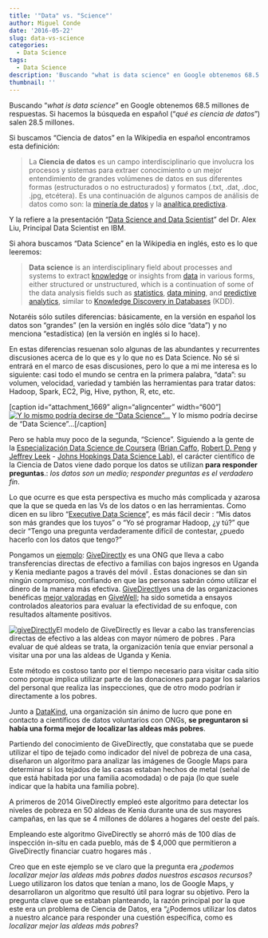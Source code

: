 ```yaml
---
title: '"Data" vs. "Science"'
author: Miguel Conde
date: '2016-05-22'
slug: data-vs-science
categories:
  - Data Science
tags:
  - Data Science
description: 'Buscando "what is data science" en Google obtenemos 68.5 millones de respuestas. Si hacemos la búsqueda en español ("qué es ciencia de datos") salen 28.5 millones.'
thumbnail: ''
---
```


Buscando "*what is data science*" en Google obtenemos 68.5 millones de respuestas. Si hacemos la búsqueda en español ("*qué es ciencia de datos*") salen 28.5 millones.

Si buscamos "Ciencia de datos" en la Wikipedia en español encontramos esta definición:

> La **Ciencia de datos** es un campo interdisciplinario que involucra los procesos y sistemas para extraer conocimiento o un mejor entendimiento de grandes volúmenes de datos en sus diferentes formas (estructurados o no estructurados) y formatos (.txt, .dat, .doc, .jpg, etcétera). Es una continuación de algunos campos de análisis de datos como son: la [minería de datos](https://es.wikipedia.org/wiki/Miner%C3%ADa_de_datos "Minería de datos") y la [analítica predictiva](https://es.wikipedia.org/wiki/An%C3%A1lisis_predictivo "Análisis predictivo").

Y la refiere a la presentación "[Data Science and Data Scientist](http://www.researchmethods.org/DataScienceDataScientists.pdf)" del Dr. Alex Liu, Principal Data Scientist en IBM.

Si ahora buscamos "Data Science" en la Wikipedia en inglés, esto es lo que leeremos:

> **Data science** is an interdisciplinary field about processes and systems to extract [knowledge](https://en.wikipedia.org/wiki/Knowledge "Knowledge") or insights from [data](https://en.wikipedia.org/wiki/Data "Data") in various forms, either structured or unstructured, which is a continuation of some of the data analysis fields such as [statistics](https://en.wikipedia.org/wiki/Statistics "Statistics"), [data mining](https://en.wikipedia.org/wiki/Data_mining "Data mining"), and [predictive analytics](https://en.wikipedia.org/wiki/Predictive_analytics "Predictive analytics"), similar to [Knowledge Discovery in Databases](https://en.wikipedia.org/wiki/Knowledge_Discovery_in_Databases "Knowledge Discovery in Databases") (KDD).

Notaréis sólo sutiles diferencias: básicamente, en la versión en español los datos son "grandes" (en la versión en inglés sólo dice "data") y no menciona "estadística) (en la versión en inglés si lo hace).

En estas diferencias resuenan solo algunas de las abundantes y recurrentes discusiones acerca de lo que es y lo que no es Data Science. No sé si entrará en el marco de esas discusiones, pero lo que a mi me interesa es lo siguiente: casi todo el mundo se centra en la primera palabra, "data": su volumen, velocidad, variedad y también las herramientas para tratar datos: Hadoop, Spark, EC2, Pig, Hive, python, R, etc, etc.

\[caption id="attachment_1669" align="aligncenter" width="600"\][![Y lo mismo podría decirse de "Data Science"...](http://es100x100datascience.com/wp-content/uploads/2016/05/bigDataHumour.png)](http://es100x100datascience.com/wp-content/uploads/2016/05/bigDataHumour.png) Y lo mismo podría decirse de "Data Science"...\[/caption\]

Pero se habla muy poco de la segunda, "Science". Siguiendo a la gente de la [Especialización Data Science de Coursera](https://www.coursera.org/specializations/jhu-data-science) ([Brian Caffo](http://www.bcaffo.com/), [Robert D. Peng](http://www.biostat.jhsph.edu/~rpeng/index.html) y [Jeffrey Leek](http://jtleek.com/) - [Johns Hopkings Data Science Lab](http://jhudatascience.org/)), el carácter científico de la Ciencia de Datos viene dado porque los datos se utilizan **para responder preguntas**.: *los datos son un medio; responder preguntas es el verdadero fin*.

Lo que ocurre es que esta perspectiva es mucho más complicada y azarosa que la que se queda en las Vs de los datos o en las herramientas. Como dicen en su libro "[Executive Data Science](https://leanpub.com/eds)", es más fácil decir : "Mis datos son más grandes que los tuyos" o "Yo sé programar Hadoop, ¿y tú?" que decir "Tengo una pregunta verdaderamente difícil de contestar, ¿puedo hacerlo con los datos que tengo?"

Pongamos un [ejemplo](https://www.quora.com/What-are-good-examples-of-using-data-science-for-development-and-or-social-good): [[GiveDirectly]{.ul}](http://www.givedirectly.org/) es una ONG que lleva a cabo transferencias directas de efectivo a familias con bajos ingresos en Uganda y Kenia mediante pagos a través del móvil . Estas donaciones se dan sin ningún compromiso, confiando en que las personas sabrán cómo utilizar el dinero de la manera más efectiva. [GiveDirectly](http://www.givewell.org/international/top-charities/give-directly)es una de las organizaciones benéficas [mejor valoradas](http://www.givewell.org/charities/top-charities) en [GiveWell](http://www.givewell.org/international/top-charities/give-directly); ha sido sometida a ensayos controlados aleatorios para evaluar la efectividad de su enfoque, con resultados altamente positivos.

[![giveDirectly](http://es100x100datascience.com/wp-content/uploads/2016/05/giveDirectly.jpg)](https://www.givedirectly.org/)El modelo de GiveDirectly es llevar a cabo las transferencias directas de efectivo a las aldeas con mayor número de pobres . Para evaluar de qué aldeas se trata, la organización tenía que enviar personal a visitar una por una las aldeas de Uganda y Kenia.

Este método es costoso tanto por el tiempo necesario para visitar cada sitio como porque implica utilizar parte de las donaciones para pagar los salarios del personal que realiza las inspecciones, que de otro modo podrían ir directamente a los pobres.

Junto a [DataKind](http://www.datakind.org/), una organización sin ánimo de lucro que pone en contacto a científicos de datos voluntarios con ONGs, **se preguntaron si había una forma mejor de localizar las aldeas más pobres**.

Partiendo del conocimiento de GiveDirectly, que constataba que se puede utilizar el tipo de tejado como indicador del nivel de pobreza de una casa, diseñaron un algoritmo para analizar las imágenes de Google Maps para determinar si los tejados de las casas estaban hechos de metal (señal de que está habitada por una familia acomodada) o de paja (lo que suele indicar que la habita una familia pobre).

A primeros de 2014 GiveDirectly empleó este algoritmo para detectar los niveles de pobreza en 50 aldeas de Kenia durante una de sus mayores campañas, en las que se 4 millones de dólares a hogares del oeste del país.

Empleando este algoritmo GiveDirectly se ahorró más de 100 días de inspección in-situ en cada pueblo, más de \$ 4,000 que permitieron a GiveDirectly financiar cuatro hogares más .

Creo que en este ejemplo se ve claro que la pregunta era *¿podemos localizar mejor las aldeas más pobres dados nuestros escasos recursos?* Luego utilizaron los datos que tenían a mano, los de Google Maps, y desarrollaron un algoritmo que resultó útil para lograr su objetivo. Pero la pregunta clave que se estaban planteando, la razón principal por la que este era un problema de Ciencia de Datos, era "¿Podemos utilizar los datos a nuestro alcance para responder una cuestión específica, como es *localizar mejor las aldeas más pobres*?
